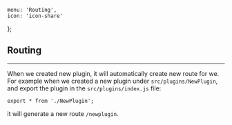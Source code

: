     menu: 'Routing',
    icon: 'icon-share'
};


## Routing

---

When we created new plugin, it will automatically create new route for we.
For example when we created a new plugin under `src/plugins/NewPlugin`, and export the plugin in the `src/plugins/index.js` file:

`export * from './NewPlugin';`

it will generate a new route `/newplugin`.